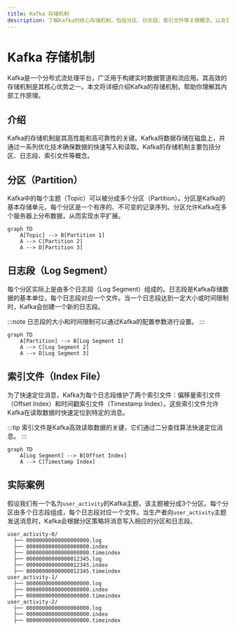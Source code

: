 ```yaml
---
title: Kafka 存储机制
description: 了解Kafka的核心存储机制，包括分区、日志段、索引文件等关键概念，以及它们如何协同工作以实现高效的数据存储和检索。
---
```


# Kafka 存储机制

Kafka是一个分布式流处理平台，广泛用于构建实时数据管道和流应用。其高效的存储机制是其核心优势之一。本文将详细介绍Kafka的存储机制，帮助你理解其内部工作原理。

## 介绍

Kafka的存储机制是其高性能和高可靠性的关键。Kafka将数据存储在磁盘上，并通过一系列优化技术确保数据的快速写入和读取。Kafka的存储机制主要包括分区、日志段、索引文件等概念。

## 分区（Partition）

Kafka中的每个主题（Topic）可以被分成多个分区（Partition）。分区是Kafka的基本存储单元，每个分区是一个有序的、不可变的记录序列。分区允许Kafka在多个服务器上分布数据，从而实现水平扩展。

```mermaid
graph TD
    A[Topic] --> B[Partition 1]
    A --> C[Partition 2]
    A --> D[Partition 3]
```

## 日志段（Log Segment）

每个分区实际上是由多个日志段（Log Segment）组成的。日志段是Kafka存储数据的基本单位，每个日志段对应一个文件。当一个日志段达到一定大小或时间限制时，Kafka会创建一个新的日志段。

:::note
日志段的大小和时间限制可以通过Kafka的配置参数进行设置。
:::

```mermaid
graph TD
    A[Partition] --> B[Log Segment 1]
    A --> C[Log Segment 2]
    A --> D[Log Segment 3]
```

## 索引文件（Index File）

为了快速定位消息，Kafka为每个日志段维护了两个索引文件：偏移量索引文件（Offset Index）和时间戳索引文件（Timestamp Index）。这些索引文件允许Kafka在读取数据时快速定位到特定的消息。

:::tip
索引文件是Kafka高效读取数据的关键，它们通过二分查找算法快速定位消息。
:::

```mermaid
graph TD
    A[Log Segment] --> B[Offset Index]
    A --> C[Timestamp Index]
```

## 实际案例

假设我们有一个名为`user_activity`的Kafka主题，该主题被分成3个分区。每个分区由多个日志段组成，每个日志段对应一个文件。当生产者向`user_activity`主题发送消息时，Kafka会根据分区策略将消息写入相应的分区和日志段。

```plaintext
user_activity-0/
  ├── 00000000000000000000.log
  ├── 00000000000000000000.index
  ├── 00000000000000000000.timeindex
  ├── 00000000000000012345.log
  ├── 00000000000000012345.index
  ├── 00000000000000012345.timeindex
user_activity-1/
  ├── 00000000000000000000.log
  ├── 00000000000000000000.index
  ├── 00000000000000000000.timeindex
user_activity-2/
  ├── 00000000000000000000.log
  ├── 00000000000000000000.index
  ├── 00000000000000000000.timeindex
